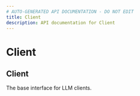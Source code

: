 ```yaml
---
# AUTO-GENERATED API DOCUMENTATION - DO NOT EDIT
title: Client
description: API documentation for Client
---
```


# Client

## <ApiType type="Class" path="Client" symbolName="Client" /> Client

The base interface for LLM clients.

